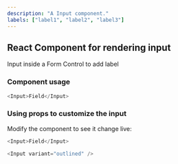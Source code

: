 ```yaml
---
description: "A Input component."
labels: ["label1", "label2", "label3"]
---
```



## React Component for rendering input

Input inside a Form Control to add label

### Component usage

```js
<Input>Field</Input>
```

### Using props to customize the input

Modify the component to see it change live:

```js live
<Input>Field</Input>
```

```js live
<Input variant="outlined" />
```
